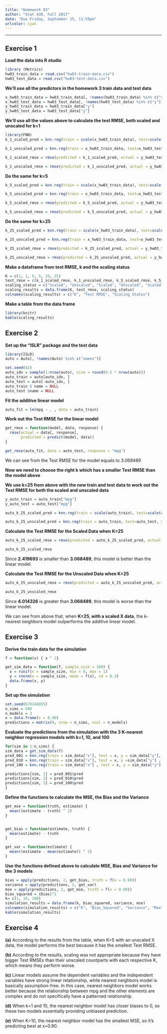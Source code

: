 ```yaml
---
title: "Homework 03"
author: "Stat 430, Fall 2017"
date: "Due Friday, September 15, 11:59pm"
urlcolor: cyan
---
```


***


## Exercise 1
**Load the data into R studio**
```r
library (Metrics)
hw03_train_data = read.csv("hw03-train-data.csv")
hw03_test_data = read.csv("hw03-test-data.csv")
```

**We'll use all the predictors in the homework 3 train data and test data**
```r
x_hw03_train_data = hw03_train_data[, !names(hw03_train_data) %in% c("y")]
x_hw03_test_data = hw03_test_data[, !names(hw03_test_data) %in% c("y")]
y_hw03_train_data = hw03_train_data["y"]
y_hw03_test_data = hw03_test_data["y"]
```

**We'll use all the values above to calculate the test RMSE, both scaled and unscaled for k=1**
```r
library(FNN)
k_1_scaled_pred = knn.reg(train = scale(x_hw03_train_data), test=scale(x_hw03_test_data), y = y_hw03_train_data, k = 1)$pred

k_1_unscaled_pred = knn.reg(train = x_hw03_train_data, test=x_hw03_test_data, y = y_hw03_train_data, k = 1)$pred

k_1_scaled_rmse = rmse(predicted = k_1_scaled_pred, actual = y_hw03_test_data)

k_1_unscaled_rmse = rmse(predicted = k_1_unscaled_pred, actual = y_hw03_test_data)
```

**Do the same for k=5**
```r
k_5_scaled_pred = knn.reg(train = scale(x_hw03_train_data), test=scale(x_hw03_test_data), y=y_hw03_train_data, k = 5)$pred

k_5_unscaled_pred = knn.reg(train = x_hw03_train_data, test=x_hw03_test_data, y = y_hw03_train_data, k = 5)$pred

k_5_scaled_rmse = rmse(predicted = k_5_scaled_pred, actual = y_hw03_test_data)

k_5_unscaled_rmse = rmse(predicted = k_5_unscaled_pred, actual = y_hw03_test_data)
```

**Do the same for k=25**
```r
k_25_scaled_pred = knn.reg(train = scale(x_hw03_train_data), test=scale(x_hw03_test_data), y=y_hw03_train_data, k = 25)$pred

k_25_unscaled_pred = knn.reg(train = x_hw03_train_data, test=x_hw03_test_data, y = y_hw03_train_data, k = 25)$pred

k_25_scaled_rmse = rmse(predicted = k_25_scaled_pred, actual = y_hw03_test_data)

k_25_unscaled_rmse = rmse(predicted = k_25_unscaled_pred, actual = y_hw03_test_data)
```

**Make a dataframe from test RMSE, k and the scaling status**
```r
K = c(1, 1, 5, 5, 25, 25)
test_rmse = c(k_1_scaled_rmse, k_1_unscaled_rmse, k_5_scaled_rmse, k_5_unscaled_rmse, k_25_scaled_rmse, k_25_unscaled_rmse)
scaling_status = c("Scaled", "Unscaled", "Scaled", "Unscaled", "Scaled", "Unscaled")
scaling_results = data.frame(K, test_rmse, scaling_status)
colnames(scaling_results) = c("K", "Test RMSE", "Scaling Status")
```

**Make a table from the data frame**
```r
library(knitr)
kable(scaling_results)
```


## Exercise 2

**Set up the "ISLR" package and the test data**
```r
library(ISLR)
auto = Auto[, !names(Auto) %in% c("names")]

set.seed(42)
auto_idx = sample(1:nrow(auto), size = round(0.5 * nrow(auto)))
auto_train = auto[auto_idx, ]
auto_test = auto[-auto_idx, ]
auto_train $ name = NULL
auto_test $name = NULL
```

**Fit the additive linear model**
```r
auto_fit = lm(mpg ~ . , data = auto_train)
```

**Work out the Test RMSE for the linear model**
```r
get_rmse = function(model, data, response) {
  rmse(actual = data[, response], 
       predicted = predict(model, data))
}

get_rmse(auto_fit, data = auto_test, response = "mpg")
```
We can see from the Test RMSE for the model equals to *3.068489*



**Now we need to choose the right k which has a smaller Test RMSE than the model above**



**We use k=25 from above with the new train and test data to work out the Test RMSE for both the scaled and unscaled data**
```r

y_auto_train = auto_train["mpg"]
y_auto_test = auto_test["mpg"]

auto_k_25_scaled_pred = knn.reg(train = scale(auto_train), test=scale(auto_test), y=y_auto_train, k = 25)$pred

auto_k_25_unscaled_pred = knn.reg(train = auto_train, test=auto_test, y = y_auto_train, k = 25)$pred

```

**Calculate the Test RMSE for the Scaled Data when K=25**
```r
auto_k_25_scaled_rmse = rmse(predicted = auto_k_25_scaled_pred, actual = y_auto_test)

auto_k_25_scaled_rmse
```

Since **2.419693** is smaller than **3.068489**, this model is better than the linear model. 


**Calculate the Test RMSE for the Unscaled Data when K=25**
```r
auto_k_25_unscaled_rmse = rmse(predicted = auto_k_25_unscaled_pred, actual = y_auto_test)

auto_k_25_unscaled_rmse
```

Since **4.014326** is greater than **3.068489**, this model is worse than the linear model. 

We can see from above that, when **K=25, with a scaled X data**, the k-nearest neighbors model outperforms the additive linear model. 


## Exercise 3

**Derive the train data for the simulation**
```r

f = function(x) { x ^ 2}

get_sim_data = function(f, sample_size = 100) {
  x = runif(n = sample_size, min = 0, max = 1)
  y = rnorm(n = sample_size, mean = f(x), sd = 0.3)
  data.frame(x, y)
}
```


**Set up the simulation**
```r
set.seed(678146855)
n_sims = 500
n_models = 3
x = data.frame(x = 0.90)
predictions = matrix(0, nrow = n_sims, ncol = n_models)
```


**Evaluate the predictions from the simulation with the 3 K-nearest neighbor regression models with k=1, 10, and 100**
```r
for(sim in 1:n_sims) {
sim_data = get_sim_data(f)
pred_001 = knn.reg(train = sim_data["x"], test = x, y = sim_data["y"], k = 1)
pred_010 = knn.reg(train = sim_data["x"], test = x, y =sim_data["y"] , k = 10)
pred_100 = knn.reg(train = sim_data["x"] , test = x, y = sim_data["y"], k = 100)

predictions[sim, 1] = pred_001$pred
predictions[sim, 2] = pred_010$pred
predictions[sim, 3] = pred_100$pred
}                                  
```


**Define the functions to calculate the MSE, the Bias and the Variance**
```r
get_mse = function(truth, estimate) {
  mean((estimate - truth) ^ 2)
}


get_bias = function(estimate, truth) {
  mean(estimate) - truth
}

get_var = function(estimate) {
  mean((estimate - mean(estimate)) ^ 2)
}
```


**Use the functions defined above to calculate MSE, Bias and Variance for the 3 models**
```r
bias = apply(predictions, 2, get_bias, truth = f(x = 0.90))
variance = apply(predictions, 2, get_var)
mse = apply(predictions, 2, get_mse, truth = f(x = 0.90))
bias_squared = (bias)^2
k= c(1, 10, 100)
simulation_results = data.frame(k, bias_squared, variance, mse)
colnames(simulation_results) = c("K", "Bias_Squared", "Variance", "Mse")
kable(simulation_results)
```

## Exercise 4

**(a)** According to the results from the table, when K=5 with an unscaled X data, the model performs the best because it has the smallest Test RMSE. 



**(b)** According to the results, scaling was not appropriate because they have bigger Test RMSEs than their unscaled countparts with each respective K, which means they perform worse. 



**(c)** Linear models assume the dependent variables and the independent variables have strong linear relationship, while nearest neighbors model is basically assumption-free. In this case, nearest neighbors model works better because the relationship between mpg and the other elements are complex and do not specifically have a patterned relationship.




**(d)** When k=1 and 10, the nearest neighbor model has closer biases to 0, so these two models essentially providing unbiased prediction. 




**(e)** When K=10, the nearest neighbor model has the smallest MSE, so it's predicting best at x=0.90. 
